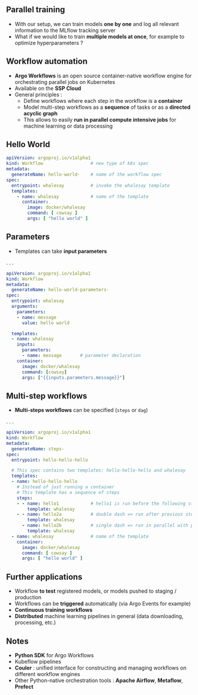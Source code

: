 ## Parallel training

- With our setup, we can train models [**one by one**]{.orange} and log all relevant information to the MLflow tracking server
- What if we would like to train [**multiple models at once**]{.orange}, for example to optimize hyperparameters ?

## Workflow automation

- [**Argo Workflows**]{.orange} is an open source container-native workflow engine for orchestrating parallel jobs on Kubernetes
- Available on the [**SSP Cloud**]{.orange}
- General principles :
    - Define workflows where each step in the workflow is a [**container**]{.blue2}
    - Model multi-step workflows as a [**sequence**]{.blue2} of tasks or as a [**directed acyclic graph**]{.blue2}
    - This allows to easily [**run in parallel compute intensive jobs**]{.blue2} for machine learning or data processing

## Hello World

```yaml
apiVersion: argoproj.io/v1alpha1
kind: Workflow                  # new type of k8s spec
metadata:
  generateName: hello-world-    # name of the workflow spec
spec:
  entrypoint: whalesay          # invoke the whalesay template
  templates:
    - name: whalesay            # name of the template
      container:
        image: docker/whalesay
        command: [ cowsay ]
        args: [ "hello world" ]
```

## Parameters

- Templates can take [**input parameters**]{.orange}

. . .

```yaml
apiVersion: argoproj.io/v1alpha1
kind: Workflow
metadata:
  generateName: hello-world-parameters-
spec:
  entrypoint: whalesay
  arguments:
    parameters:
    - name: message
      value: hello world

  templates:
  - name: whalesay
    inputs:
      parameters:
      - name: message       # parameter declaration
    container:
      image: docker/whalesay
      command: [cowsay]
      args: ["{{inputs.parameters.message}}"]
```

## Multi-step workflows

- [**Multi-steps workflows**]{.orange} can be specified (`steps` or `dag`)

. . .

```yaml
apiVersion: argoproj.io/v1alpha1
kind: Workflow
metadata:
  generateName: steps-
spec:
  entrypoint: hello-hello-hello

  # This spec contains two templates: hello-hello-hello and whalesay
  templates:
  - name: hello-hello-hello
    # Instead of just running a container
    # This template has a sequence of steps
    steps:
    - - name: hello1            # hello1 is run before the following steps
        template: whalesay
    - - name: hello2a           # double dash => run after previous step
        template: whalesay
      - name: hello2b           # single dash => run in parallel with previous step
        template: whalesay
  - name: whalesay              # name of the template
    container:
      image: docker/whalesay
      command: [ cowsay ]
      args: [ "hello world" ]
```

## Further applications

- Workflow [**to test**]{.orange} registered models, or models pushed to staging / production
- Workflows can be [**triggered**]{.orange} automatically (via Argo Events for example)
- [**Continuous training workflows**]{.orange}
- [**Distributed**]{.orange} machine learning pipelines in general (data downloading, processing, etc.)

## Notes

- [**Python SDK**]{.orange} for Argo Workflows
- Kubeflow pipelines
- [**Couler**]{.orange} : unified interface for constructing and managing workflows on different workflow engines
- Other Python-native orchestration tools : [**Apache Airflow**]{.orange}, [**Metaflow**]{.orange}, [**Prefect**]{.orange}

